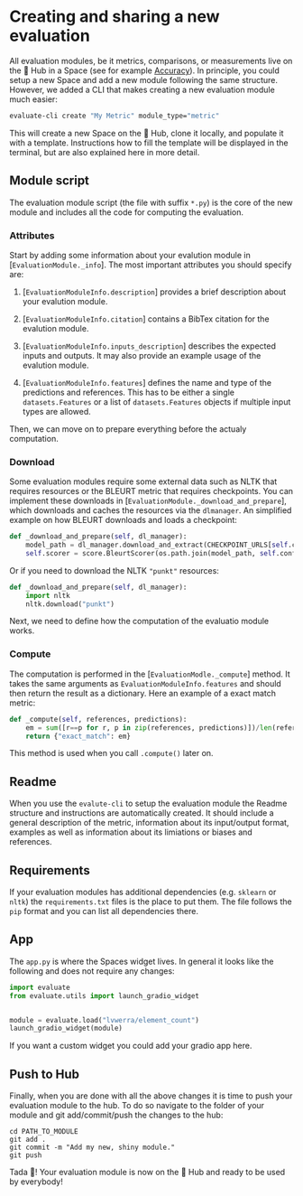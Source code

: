 # Creating and sharing a new evaluation

All evaluation modules, be it metrics, comparisons, or measurements live on the 🤗 Hub in a Space (see for example [Accuracy](https://huggingface.co/spaces/evaluate-metric/accuracy)). In principle, you could setup a new Space and add a new module following the same structure. However, we added a CLI that makes creating a new evaluation module much easier:

```bash
evaluate-cli create "My Metric" module_type="metric"
```

This will create a new Space on the 🤗 Hub, clone it locally, and populate it with a template. Instructions how to fill the template will be displayed in the terminal, but are also explained here in more detail.

## Module script

The evaluation module script (the file with suffix `*.py`) is the core of the new module and includes all the code for computing the evaluation.

### Attributes

Start by adding some information about your evalution module in [`EvaluationModule._info`]. The most important attributes you should specify are:

1. [`EvaluationModuleInfo.description`] provides a brief description about your evalution module.

2. [`EvaluationModuleInfo.citation`] contains a BibTex citation for the evalution module.

3. [`EvaluationModuleInfo.inputs_description`] describes the expected inputs and outputs. It may also provide an example usage of the evalution module.

4. [`EvaluationModuleInfo.features`] defines the name and type of the predictions and references. This has to be either a single `datasets.Features` or a list of `datasets.Features` objects if multiple input types are allowed.

Then, we can move on to prepare everything before the actualy computation.

### Download

Some evaluation modules require some external data such as NLTK that requires resources or the BLEURT metric that requires checkpoints. You can implement these downloads in [`EvaluationModule._download_and_prepare`], which downloads and caches the resources via the `dlmanager`. An simplified example on how BLEURT downloads and loads a checkpoint:

```py
def _download_and_prepare(self, dl_manager):
    model_path = dl_manager.download_and_extract(CHECKPOINT_URLS[self.config_name])
    self.scorer = score.BleurtScorer(os.path.join(model_path, self.config_name))
```

Or if you need to download the NLTK `"punkt"` resources:

```py
def _download_and_prepare(self, dl_manager):
    import nltk
    nltk.download("punkt")
```

Next, we need to define how the computation of the evaluatio module works.

### Compute

The computation is performed in the [`EvaluationModle._compute`] method. It takes the same arguments as `EvaluationModuleInfo.features` and should then return the result as a dictionary. Here an example of a exact match metric:


```py
def _compute(self, references, predictions):
    em = sum([r==p for r, p in zip(references, predictions)])/len(references)
    return {"exact_match": em}
```

This method is used when you call `.compute()` later on.

## Readme

When you use the `evalute-cli` to setup the evaluation module the Readme structure and instructions are automatically created. It should include a general description of the metric, information about its input/output format, examples as well as information about its limiations or biases and references. 

## Requirements

If your evaluation modules has additional dependencies (e.g. `sklearn` or `nltk`) the `requirements.txt` files is the place to put them. The file follows the `pip` format and you can list all dependencies there.

## App

The `app.py` is where the Spaces widget lives. In general it looks like the following and does not require any changes:

```py
import evaluate
from evaluate.utils import launch_gradio_widget


module = evaluate.load("lvwerra/element_count")
launch_gradio_widget(module)
```

If you want a custom widget you could add your gradio app here.

## Push to Hub

Finally, when you are done with all the above changes it is time to push your evaluation module to the hub. To do so navigate to the folder of your module and git add/commit/push the changes to the hub:

```
cd PATH_TO_MODULE
git add .
git commit -m "Add my new, shiny module."
git push
```
Tada 🎉! Your evaluation module is now on the 🤗 Hub and ready to be used by everybody!